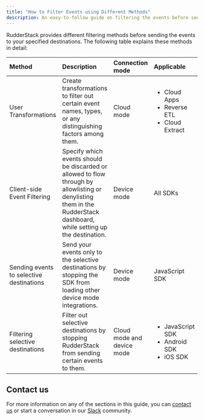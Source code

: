 ```yaml
---
title: "How to Filter Events using Different Methods"
description: An easy-to-follow guide on filtering the events before sending them to your specified destinations in RudderStack.
---
```


RudderStack provides different filtering methods before sending the events to your specified destinations. The following table explains these methods in detail:

| Method     | Description    | Connection mode | Applicable |
| :--------- | :----------- | :----------- |:----------- |
| <Link to="/features/transformations/">User Transformations</Link> | Create transformations to filter out certain event names, types, or any distinguishing factors among them. | Cloud mode | <ul><li><Link to="/sources/cloud-apps/">Cloud Apps</Link></li><li><Link to="/sources/reverse-etl/">Reverse ETL</Link></li><li><Link to="/sources/extract/">Cloud Extract</Link></li></ul> |
| <Link to="/sources/sdks/event-filtering/">Client-side Event Filtering</Link> | Specify which events should be discarded or allowed to flow through by allowlisting or denylisting them in the RudderStack dashboard, while setting up the destination. | Device mode | <Link to="/sources/sdks/">All SDKs</Link> |
| <Link to="/sources/sdks/rudderstack-javascript-sdk/#loading-selective-destinations">Sending events to selective destinations</Link> | Send your events only to the selective destinations by stopping the SDK from loading other device mode integrations. |Device mode | <Link to="/sources/sdks/rudderstack-javascript-sdk/">JavaScript SDK</Link> |
| <Link to="/user-guides/how-to-guides/how-to-filter-selective-destinations/">Filtering selective destinations</Link>   | Filter out selective destinations by stopping RudderStack from sending certain events to them. | Cloud mode and device mode | <ul><li><Link to="/sources/sdks/rudderstack-javascript-sdk/filtering/#filtering-destinations">JavaScript SDK</Link></li><li><Link to="/sources/sdks/rudderstack-android-sdk/#enablingdisabling-events-for-specific-destinations">Android SDK</Link></li><li><Link to="/sources/sdks/rudderstack-ios-sdk/#enablingdisabling-events-for-specific-destinations">iOS SDK</Link></li></ul> |

## Contact us

For more information on any of the sections in this guide, you can [contact us](mailto:%20docs@rudderstack.com) or start a conversation in our [Slack](https://rudderstack.com/join-rudderstack-slack-community) community.
